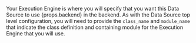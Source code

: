 <!-- props.backend: The backend used by the Execution Engine -->
<p>
Your Execution Engine is where you will specify that you want this Data Source to use {props.backend} in the backend.  As with the Data Source top level configuration, you will need to provide the <code>class_name</code> and <code>module_name</code> that indicate the class definition and containing module for the Execution Engine that you will use.
</p>